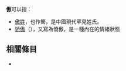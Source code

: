 {{wikt}}
'''傲'''可以指：

*[[傲姓|傲姓]]，也作驁，是中國現代罕見姓氏。
*[[骄傲|骄傲]]（{{lang-en|Pride}}），又寫為憍傲，是一種內在的情緒狀態

== 相關條目 ==
*{{lookfrom}}

{{Disambig|cat=一字消歧义|A}}